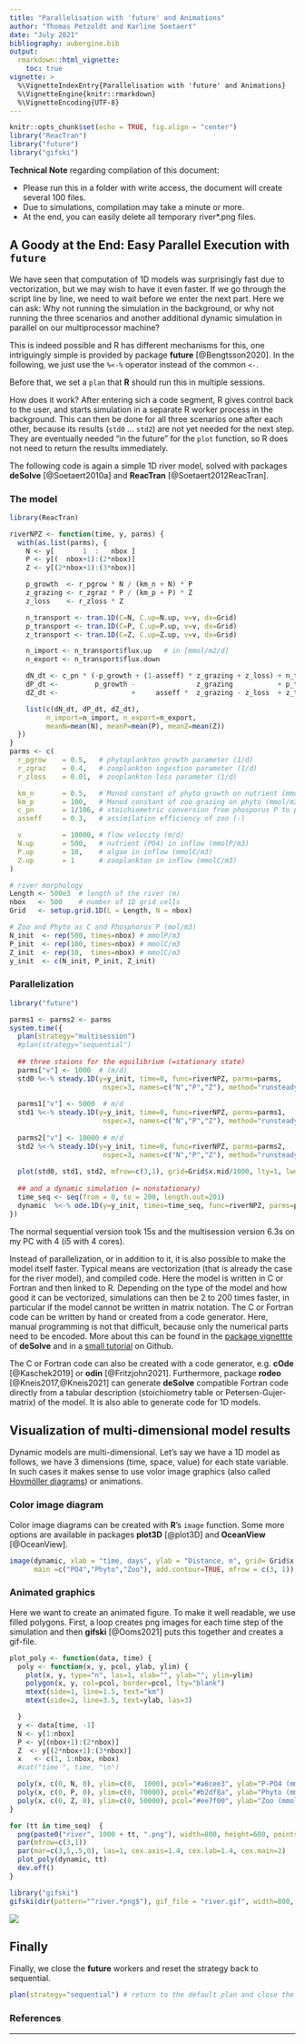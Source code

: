 ```yaml
---
title: "Parallelisation with 'future' and Animations"
author: "Thomas Petzoldt and Karline Soetaert"
date: "July 2021"
bibliography: aubergine.bib
output: 
  rmarkdown::html_vignette:
    toc: true
vignette: >
  %\VignetteIndexEntry{Parallelisation with 'future' and Animations}
  %\VignetteEngine{knitr::rmarkdown}
  %\VignetteEncoding{UTF-8} 
---
```



```r
knitr::opts_chunk$set(echo = TRUE, fig.align = "center")
library("ReacTran")
library("future")
library("gifski")
```


**Technical Note** regarding compilation of this document:

* Please run this in a folder with write access, the document will create several 100 files.
* Due to simulations, compilation may take a minute or more.
* At the end, you can easily delete all temporary river*.png files.

## A Goody at the End: Easy Parallel Execution with `future`

We have seen that computation of 1D models was surprisingly fast due
to vectorization, but we may wish to have it even faster. If we go
through the script line by line, we need to wait before we enter the
next part. Here we can ask: Why not running the simulation in the
background, or why not running the three scenarios and another
additional dynamic simulation in parallel on our multiprocessor
machine?

This is indeed possible and R has different mechanisms for this, one
intriguingly simple is provided by package **future**
[@Bengtsson2020]. In the following, we just use the `%<-%` operator
instead of the common `<-`.

Before that, we set a `plan` that **R** should run this in multiple
sessions.

How does it work? After entering sich a code segment, R gives control
back to the user, and starts simulation in a separate R worker process
in the background.  This can then be done for all three scenarios one
after each other, because its results (`std0` ... `std2`) are not yet
needed for the next step. They are eventually needed "in the future"
for the `plot` function, so R does not need to return the results
immediately.

The following code is again a simple 1D river model, solved with
packages **deSolve** [@Soetaert2010a] and **ReacTran**
[@Soetaert2012ReacTran].

### The model

```r
library(ReacTran)

riverNPZ <- function(time, y, parms) {
  with(as.list(parms), {
    N <- y[       1  :   nbox ]
    P <- y[(  nbox+1):(2*nbox)]
    Z <- y[(2*nbox+1):(3*nbox)]

    p_growth  <- r_pgrow * N / (km_n + N) * P
    z_grazing <- r_zgraz * P / (km_p + P) * Z
    z_loss    <- r_zloss * Z

    n_transport <- tran.1D(C=N, C.up=N.up, v=v, dx=Grid)
    p_transport <- tran.1D(C=P, C.up=P.up, v=v, dx=Grid)
    z_transport <- tran.1D(C=Z, C.up=Z.up, v=v, dx=Grid)

    n_import <- n_transport$flux.up   # in [mmol/m2/d]
    n_export <- n_transport$flux.down

    dN_dt <- c_pn * (-p_growth + (1-asseff) * z_grazing + z_loss) + n_transport$dC
    dP_dt <-         p_growth -               z_grazing           + p_transport$dC
    dZ_dt <-                  +     asseff *  z_grazing - z_loss  + z_transport$dC

    list(c(dN_dt, dP_dt, dZ_dt),
         n_import=n_import, n_export=n_export,
         meanN=mean(N), meanP=mean(P), meanZ=mean(Z))
  })
}
parms <- c(
  r_pgrow    = 0.5,   # phytoplankton growth parameter (1/d)
  r_zgraz    = 0.4,   # zooplankton ingestion parameter (1/d)
  r_zloss    = 0.01,  # zooplankton loss parameter (1/d)

  km_n       = 0.5,   # Monod constant of phyto growth on nutrient (mmol/m3)
  km_p       = 100,   # Monod constant of zoo grazing on phyto (mmol/m3)
  c_pn       = 1/106, # stoichiometric conversion from phosporus P to phyto C (P:C)
  asseff     = 0.3,   # assimilation efficiency of zoo (-)

  v          = 10000, # flow velocity (m/d)
  N.up       = 500,   # nutrient (PO4) in inflow (mmolP/m3)
  P.up       = 10,    # algae in inflow (mmolC/m3)
  Z.up       = 1      # zooplankton in inflow (mmolC/m3)
)

# river morphology
Length <- 500e3  # length of the river (m)
nbox   <- 500    # number of 1D grid cells
Grid   <- setup.grid.1D(L = Length, N = nbox)

# Zoo and Phyto as C and Phosphorus P (mol/m3)
N_init  <- rep(500, times=nbox) # mmolP/m3
P_init  <- rep(100, times=nbox) # mmolC/m3
Z_init  <- rep(10,  times=nbox) # mmolC/m3
y_init  <- c(N_init, P_init, Z_init)
```

### Parallelization

```r
library("future")

parms1 <- parms2 <- parms
system.time({
  plan(strategy="multisession")
  #plan(strategy="sequential")
  
  ## three staions for the equilibrium (=stationary state)
  parms["v"] <- 1000  # (m/d)
  std0 %<-% steady.1D(y=y_init, time=0, func=riverNPZ, parms=parms,
                       nspec=3, names=c("N","P","Z"), method="runsteady")
  
  parms1["v"] <- 5000  # m/d
  std1 %<-% steady.1D(y=y_init, time=0, func=riverNPZ, parms=parms1,
                       nspec=3, names=c("N","P","Z"), method="runsteady")
  
  parms2["v"] <- 10000 # m/d
  std2 %<-% steady.1D(y=y_init, time=0, func=riverNPZ, parms=parms2,
                       nspec=3, names=c("N","P","Z"), method="runsteady")
  
  plot(std0, std1, std2, mfrow=c(3,1), grid=Grid$x.mid/1000, lty=1, lwd=2, xlab="km")
  
  ## and a dynamic simulation (= nonstationary)
  time_seq <- seq(from = 0, to = 200, length.out=201)
  dynamic  %<-% ode.1D(y=y_init, times=time_seq, func=riverNPZ, parms=parms, nspec=3)
})
```

The normal sequential version took 15s and the multisession version
6.3s on my PC with 4 (i5 with 4 cores).

Instead of parallelization, or in addition to it, it is also possible
to make the model itself faster.  Typical means are vectorization
(that is already the case for the river model), and compiled
code. Here the model is written in C or Fortran and then linked to R.
Depending on the type of the model and how good it can be vectorized,
simulations can then be 2 to 200 times faster, in particular if the
model cannot be written in matrix notation. The C or Fortran code can
be written by hand or created from a code generator. Here, manual
programming is not that difficult, because only the numerical parts
need to be encoded. More about this can be found in the [package
vignettte](https://cran.r-project.org/package=deSolve/vignettes/compiledCode.pdf)
of **deSolve** and in a [small
tutorial](https://tpetzoldt.github.io/deSolve-compiled/deSolve-compiled.html)
on Github.

The C or Fortran code can also be created with a code generator,
e.g. **cOde** [@Kaschek2019] or **odin**
[@Fritzjohn2021]. Furthermore, package **rodeo**
[@Kneis2017,@Kneis2021] can generate **deSolve** compatible Fortran
code directly from a tabular description (stoichiometry table or
Petersen-Gujer-matrix) of the model. It is also able to generate code
for 1D models.

## Visualization of multi-dimensional model results

Dynamic models are multi-dimensional. Let's say we have a 1D model as
follows, we have 3 dimensions (time, space, value) for each state
variable. In such cases it makes sense to use volor image graphics
(also called [Hovmöller
diagrams](https://en.wikipedia.org/wiki/Hovm%C3%B6ller_diagram)) or
animations.

### Color image diagram

Color image diagrams can be created with **R**'s `image`
function. Some more options are available in packages **plot3D**
[@plot3D] and **OceanView** [@OceanView].

```r
image(dynamic, xlab = "time, days", ylab = "Distance, m", grid= Grid$x.mid,
      main =c("PO4","Phyto","Zoo"), add.contour=TRUE, mfrow = c(3, 1)) 
```

### Animated graphics

Here we want to create an animated figure. To make it well readable,
we use filled polygons. First, a loop creates png images for each time
step of the simulation and then **gifski** [@Ooms2021] puts this
together and creates a gif-file.

```r
plot_poly <- function(data, time) {
  poly <- function(x, y, pcol, ylab, ylim) {
    plot(x, y, type="n", las=1, xlab="", ylab="", ylim=ylim)
    polygon(x, y, col=pcol, border=pcol, lty="blank")
    mtext(side=1, line=1.5, text="km")
    mtext(side=2, line=3.5, text=ylab, las=3)

  }
  y <- data[time, -1]
  N <- y[1:nbox]
  P <- y[(nbox+1):(2*nbox)]
  Z  <- y[(2*nbox+1):(3*nbox)]
  x   <- c(1, 1:nbox, nbox)
  #cat("time ", time, "\n")

  poly(x, c(0, N, 0), ylim=c(0,  1000), pcol="#a6cee3", ylab="P-PO4 (mmol/m3)")
  poly(x, c(0, P, 0), ylim=c(0, 70000), pcol="#b2df8a", ylab="Phyto (mmol/m3)")
  poly(x, c(0, Z, 0), ylim=c(0, 50000), pcol="#ee7f00", ylab="Zoo (mmol/m3)")
}

for (tt in time_seq)  {
  png(paste0("river", 1000 + tt, ".png"), width=800, height=600, pointsize = 18)
  par(mfrow=c(3,1))
  par(mar=c(3,5,.5,0), las=1, cex.axis=1.4, cex.lab=1.4, cex.main=2)
  plot_poly(dynamic, tt)
  dev.off()
}

library("gifski")
gifski(dir(pattern="^river.*png$"), gif_file = "river.gif", width=800, height=600, delay=1/25)
```
![](river.gif)

## Finally

Finally, we close the **future** workers and reset the strategy back
to sequential.


```r
plan(strategy="sequential") # return to the default plan and close the workers
```



### References

<div id="refs"></div>

---- 
